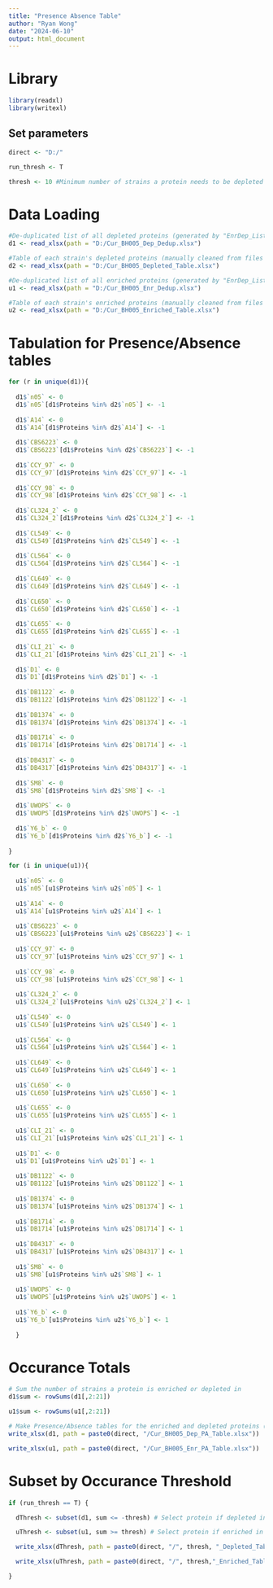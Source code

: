 ---
title: "Presence Absence Table"
author: "Ryan Wong"
date: "2024-06-10"
output: html_document
---

# Library

```{r}

library(readxl)
library(writexl)

```

## Set parameters

```{r}

direct <- "D:/"

run_thresh <- T

thresh <- 10 #Minimum number of strains a protein needs to be depleted in to subset out of 20

```


# Data Loading

```{r}

#De-duplicated list of all depleted proteins (generated by "EnrDep_List_Maker.Rmd" from files created by "Enriched and Depleted Proteins.Rmd")
d1 <- read_xlsx(path = "D:/Cur_BH005_Dep_Dedup.xlsx")

#Table of each strain's depleted proteins (manually cleaned from files created by "EnrDep_List_Maker.Rmd" with each strain and its depleted proteins in its own column)
d2 <- read_xlsx(path = "D:/Cur_BH005_Depleted_Table.xlsx")

#De-duplicated list of all enriched proteins (generated by "EnrDep_List_Maker.Rmd" from files created by "Enriched and Depleted Proteins.Rmd")
u1 <- read_xlsx(path = "D:/Cur_BH005_Enr_Dedup.xlsx")

#Table of each strain's enriched proteins (manually cleaned from files created by "EnrDep_List_Maker.Rmd" with each strain and its depleted proteins in its own column)
u2 <- read_xlsx(path = "D:/Cur_BH005_Enriched_Table.xlsx")

```

# Tabulation for Presence/Absence tables

```{r}

for (r in unique(d1)){
  
  d1$`n05` <- 0
  d1$`n05`[d1$Proteins %in% d2$`n05`] <- -1
  
  d1$`A14` <- 0
  d1$`A14`[d1$Proteins %in% d2$`A14`] <- -1
  
  d1$`CBS6223` <- 0
  d1$`CBS6223`[d1$Proteins %in% d2$`CBS6223`] <- -1
  
  d1$`CCY_97` <- 0
  d1$`CCY_97`[d1$Proteins %in% d2$`CCY_97`] <- -1
  
  d1$`CCY_98` <- 0
  d1$`CCY_98`[d1$Proteins %in% d2$`CCY_98`] <- -1
  
  d1$`CL324_2` <- 0
  d1$`CL324_2`[d1$Proteins %in% d2$`CL324_2`] <- -1
  
  d1$`CL549` <- 0
  d1$`CL549`[d1$Proteins %in% d2$`CL549`] <- -1
  
  d1$`CL564` <- 0
  d1$`CL564`[d1$Proteins %in% d2$`CL564`] <- -1
  
  d1$`CL649` <- 0
  d1$`CL649`[d1$Proteins %in% d2$`CL649`] <- -1
  
  d1$`CL650` <- 0
  d1$`CL650`[d1$Proteins %in% d2$`CL650`] <- -1
  
  d1$`CL655` <- 0
  d1$`CL655`[d1$Proteins %in% d2$`CL655`] <- -1
  
  d1$`CLI_21` <- 0
  d1$`CLI_21`[d1$Proteins %in% d2$`CLI_21`] <- -1
  
  d1$`D1` <- 0
  d1$`D1`[d1$Proteins %in% d2$`D1`] <- -1
  
  d1$`DB1122` <- 0
  d1$`DB1122`[d1$Proteins %in% d2$`DB1122`] <- -1
  
  d1$`DB1374` <- 0
  d1$`DB1374`[d1$Proteins %in% d2$`DB1374`] <- -1
  
  d1$`DB1714` <- 0
  d1$`DB1714`[d1$Proteins %in% d2$`DB1714`] <- -1
  
  d1$`DB4317` <- 0
  d1$`DB4317`[d1$Proteins %in% d2$`DB4317`] <- -1
  
  d1$`SM8` <- 0
  d1$`SM8`[d1$Proteins %in% d2$`SM8`] <- -1
  
  d1$`UWOPS` <- 0
  d1$`UWOPS`[d1$Proteins %in% d2$`UWOPS`] <- -1
  
  d1$`Y6_b` <- 0
  d1$`Y6_b`[d1$Proteins %in% d2$`Y6_b`] <- -1
  
}

for (i in unique(u1)){
  
  u1$`n05` <- 0
  u1$`n05`[u1$Proteins %in% u2$`n05`] <- 1
  
  u1$`A14` <- 0
  u1$`A14`[u1$Proteins %in% u2$`A14`] <- 1
  
  u1$`CBS6223` <- 0
  u1$`CBS6223`[u1$Proteins %in% u2$`CBS6223`] <- 1
  
  u1$`CCY_97` <- 0
  u1$`CCY_97`[u1$Proteins %in% u2$`CCY_97`] <- 1
  
  u1$`CCY_98` <- 0
  u1$`CCY_98`[u1$Proteins %in% u2$`CCY_98`] <- 1
  
  u1$`CL324_2` <- 0
  u1$`CL324_2`[u1$Proteins %in% u2$`CL324_2`] <- 1
  
  u1$`CL549` <- 0
  u1$`CL549`[u1$Proteins %in% u2$`CL549`] <- 1
  
  u1$`CL564` <- 0
  u1$`CL564`[u1$Proteins %in% u2$`CL564`] <- 1
  
  u1$`CL649` <- 0
  u1$`CL649`[u1$Proteins %in% u2$`CL649`] <- 1
  
  u1$`CL650` <- 0
  u1$`CL650`[u1$Proteins %in% u2$`CL650`] <- 1
  
  u1$`CL655` <- 0
  u1$`CL655`[u1$Proteins %in% u2$`CL655`] <- 1
  
  u1$`CLI_21` <- 0
  u1$`CLI_21`[u1$Proteins %in% u2$`CLI_21`] <- 1
  
  u1$`D1` <- 0
  u1$`D1`[u1$Proteins %in% u2$`D1`] <- 1
  
  u1$`DB1122` <- 0
  u1$`DB1122`[u1$Proteins %in% u2$`DB1122`] <- 1
  
  u1$`DB1374` <- 0
  u1$`DB1374`[u1$Proteins %in% u2$`DB1374`] <- 1
  
  u1$`DB1714` <- 0
  u1$`DB1714`[u1$Proteins %in% u2$`DB1714`] <- 1
  
  u1$`DB4317` <- 0
  u1$`DB4317`[u1$Proteins %in% u2$`DB4317`] <- 1
  
  u1$`SM8` <- 0
  u1$`SM8`[u1$Proteins %in% u2$`SM8`] <- 1
  
  u1$`UWOPS` <- 0
  u1$`UWOPS`[u1$Proteins %in% u2$`UWOPS`] <- 1
  
  u1$`Y6_b` <- 0
  u1$`Y6_b`[u1$Proteins %in% u2$`Y6_b`] <- 1
  
  }

```

# Occurance Totals

```{r}

# Sum the number of strains a protein is enriched or depleted in
d1$sum <- rowSums(d1[,2:21])

u1$sum <- rowSums(u1[,2:21])

# Make Presence/Absence tables for the enriched and depleted proteins (1 for significantly enriched, -1 for significantly depleted, 0 for neither)
write_xlsx(d1, path = paste0(direct, "/Cur_BH005_Dep_PA_Table.xlsx"))

write_xlsx(u1, path = paste0(direct, "/Cur_BH005_Enr_PA_Table.xlsx"))

```

# Subset by Occurance Threshold

```{r}

if (run_thresh == T) {

  dThresh <- subset(d1, sum <= -thresh) # Select protein if depleted in the same or greater number of strains as the threshold set above

  uThresh <- subset(u1, sum >= thresh) # Select protein if enriched in the same or greater number of strains as the threshold set above

  write_xlsx(dThresh, path = paste0(direct, "/", thresh, "_Depleted_Table.xlsx"))

  write_xlsx(uThresh, path = paste0(direct, "/", thresh,"_Enriched_Table.xlsx"))

}

```